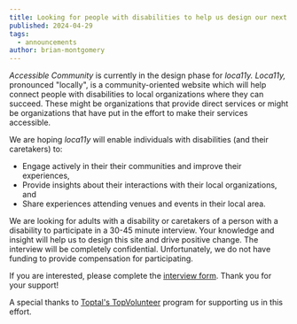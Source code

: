 ```yaml
---
title: Looking for people with disabilities to help us design our next tool
published: 2024-04-29
tags:
  - announcements
author: brian-montgomery
---
```


*Accessible Community* is currently in the design phase for *loca11y.* *Loca11y,* pronounced "locally", is a community-oriented website which will help connect people with disabilities to local organizations where they can succeed. These might be organizations that provide direct services or might be organizations that have put in the effort to make their services accessible.

We are hoping *loca11y* will enable individuals with disabilities (and their caretakers) to:
- Engage actively in their their communities and improve their experiences,
- Provide insights about their interactions with their local organizations, and
- Share experiences attending venues and events in their local area.

We are looking for adults with a disability or caretakers of a person with a disability to participate in a 30-45 minute interview. Your knowledge and insight will help us to design this site and drive positive change. The interview will be completely confidential. Unfortunately, we do not have funding to provide compensation for participating.

If you are interested, please complete the [interview form](/join-us/loca11y-interview). Thank you for your support!

A special thanks to [Toptal's TopVolunteer](https://www.toptal.com/top-volunteer) program for supporting us in this effort.
